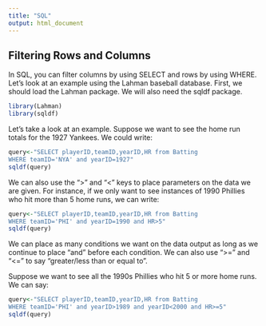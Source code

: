 ```yaml
---
title: "SQL"
output: html_document
---
```


## Filtering Rows and Columns

In SQL, you can filter columns by using SELECT and rows by using WHERE. Let's look at an example using the Lahman baseball database. First, we should load the Lahman package. We will also need the sqldf package.

```r
library(Lahman)
library(sqldf)
```

Let's take a look at an example. Suppose we want to see the home run totals for the 1927 Yankees. We could write:

```r
query<-"SELECT playerID,teamID,yearID,HR from Batting
WHERE teamID='NYA' and yearID=1927"
sqldf(query)
```

We can also use the ">" and "<" keys to place parameters on the data we are given. For instance, if we only want to see instances of 1990 Phillies who hit more than 5 home runs, we can write:

```r
query<-"SELECT playerID,teamID,yearID,HR from Batting
WHERE teamID='PHI' and yearID=1990 and HR>5"
sqldf(query)
```

We can place as many conditions we want on the data output as long as we continue to place "and" before each condition. We can also use ">=" and "<=" to say "greater/less than or equal to".

Suppose we want to see all the 1990s Phillies who hit 5 or more home runs. We can say:

```r
query<-"SELECT playerID,teamID,yearID,HR from Batting
WHERE teamID='PHI' and yearID>1989 and yearID<2000 and HR>=5"
sqldf(query)
```